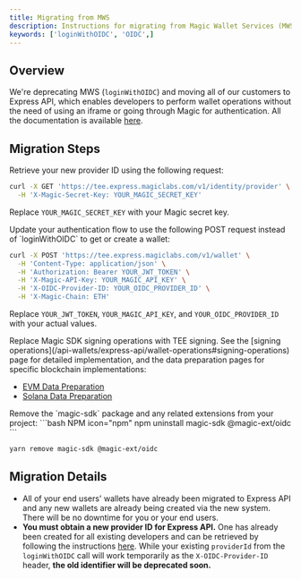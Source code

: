 ```yaml
---
title: Migrating from MWS
description: Instructions for migrating from Magic Wallet Services (MWS) to Express API for wallet operations.
keywords: ['loginWithOIDC', 'OIDC',]
---
```


## Overview

We're deprecating MWS (`loginWithOIDC`) and moving all of our customers to Express API, which enables developers to perform wallet operations without the need of using an iframe or going through Magic for authentication. All the documentation is available [here](/api-wallets/express-api/overview).

## Migration Steps

<Steps>
<Step title="Fetch New Provider ID">
Retrieve your new provider ID using the following request:

```bash cURL
curl -X GET 'https://tee.express.magiclabs.com/v1/identity/provider' \
  -H 'X-Magic-Secret-Key: YOUR_MAGIC_SECRET_KEY' 
```

Replace `YOUR_MAGIC_SECRET_KEY` with your Magic secret key.
</Step>

<Step title="Configure Login">
Update your authentication flow to use the following POST request instead of `loginWithOIDC` to get or create a wallet:

```bash cURL icon="square-terminal"
curl -X POST 'https://tee.express.magiclabs.com/v1/wallet' \
  -H 'Content-Type: application/json' \
  -H 'Authorization: Bearer YOUR_JWT_TOKEN' \
  -H 'X-Magic-API-Key: YOUR_MAGIC_API_KEY' \
  -H 'X-OIDC-Provider-ID: YOUR_OIDC_PROVIDER_ID' \
  -H 'X-Magic-Chain: ETH'
```

Replace `YOUR_JWT_TOKEN`, `YOUR_MAGIC_API_KEY`, and `YOUR_OIDC_PROVIDER_ID` with your actual values.
</Step>

<Step title="Update Signing Operations">
Replace Magic SDK signing operations with TEE signing. See the [signing operations](/api-wallets/express-api/wallet-operations#signing-operations) page for detailed implementation, and the data preparation pages for specific blockchain implementations:

- [EVM Data Preparation](/api-wallets/express-api/data-preparation/evm)
- [Solana Data Preparation](/api-wallets/express-api/data-preparation/solana)
</Step>

<Step title="Uninstall Magic SDK">
Remove the `magic-sdk` package and any related extensions from your project:

<CodeGroup>
```bash NPM icon="npm"
npm uninstall magic-sdk @magic-ext/oidc
```

```bash Yarn icon="yarn"
yarn remove magic-sdk @magic-ext/oidc
```
</CodeGroup>
</Step>
</Steps>

## Migration Details

- All of your end users' wallets have already been migrated to Express API and any new wallets are already being created via the new system. There will be no downtime for you or your end users.
- **You must obtain a new provider ID for Express API.** One has already been created for all existing developers and can be retrieved by following the instructions [here](/api-wallets/express-api/identity-provider#get-identity-providers). While your existing `providerId` from the `loginWithOIDC` call will work temporarily as the `X-OIDC-Provider-ID` header, **the old identifier will be deprecated soon.**